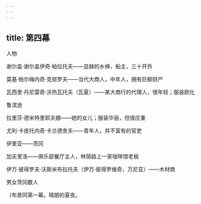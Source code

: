 ```yaml
---
---
---
```

title: 第四幕
---




人物

谢尔盖·谢尔盖伊奇·帕拉托夫——显赫的乡绅，船主，三十开外

莫基·帕尔梅内奇·克努罗夫——当代大商人，中年人，拥有巨额财产

瓦西里·丹尼雷奇·沃热瓦托夫（瓦夏）——某大商行的代理人，很年轻；服装欧化

鲁滨逊

拉里莎·德米特里耶夫娜——她的女儿；服装华丽，但很庄重

尤利·卡皮托内奇·卡兰德舍夫——青年人，并不富有的官吏

伊里亚——茨冈

加夫里洛——俱乐部餐厅主人，林荫路上一家咖啡馆老板

伊万·彼得罗夫·沃斯米布拉托夫（伊万·彼得罗维奇，万尼亚）——木材商

男女茨冈数人





〔布景同第一幕。晴朗的夏夜。